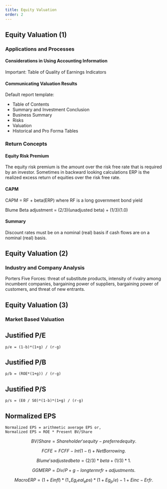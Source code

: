 ```yaml
---
title: Equity Valuation
order: 2
---
```


## Equity Valuation (1)

### Applications and Processes

#### Considerations in Using Accounting Information

Important: Table of Quality of Earnings Indicators 

#### Communicating Valuation Results

Default report template:

* Table of Contents
* Summary and Investment Conclusion
* Business Summary
* Risks
* Valuation
* Historical and Pro Forma Tables


### Return Concepts

#### Equity Risk Premium

The equity risk premium is the amount over the risk free rate that is required by an investor. Sometimes in backward looking calculations ERP is the realized excess return of equities over the risk free rate.

#### CAPM

CAPM = RF + beta(ERP) where RF is a long government bond yield

Blume Beta adjustment = (2/3)(unadjusted beta) + (1/3)(1.0)

#### Summary

Discount rates must be on a nominal (real) basis if cash flows are on a nominal (real) basis.

## Equity Valuation (2)

### Industry and Company Analysis

Porters Five Forces: threat of substitute products, intensity of rivalry among incumbent companies, bargaining power of suppliers, bargaining power of customers, and threat of new entrants.

## Equity Valuation (3)

### Market Based Valuation

::: {.callout-note}

## Justified P/E

    p/e = (1-b)*(1+g) / (r-g)
:::

::: {.callout-note}

## Justified P/B

    p/b = (ROE*(1+g)) / (r-g)
:::

::: {.callout-note}

## Justified P/S

    p/s = (E0 / S0)*(1-b)*(1+g) / (r-g)
:::

::: {.callout-note}

## Normalized EPS

    Normalized EPS = arithmetic average EPS or,
    Normalized EPS = ROE * Present BV/Share
:::

$$
BV/Share = Shareholder's equity - preferred equity
.$$ 

$$
FCFE = FCFF - Int(1-t) + Net Borrowing
.$$ 

$$
Blume's adjusted beta = (2/3) * beta + (1/3) * 1
.$$ 

$$
GGM ERP = Div/P + g - long term rfr + adjustments
.$$ 

$$
Macro ERP = (1+Einfl)*(1_+ Eg_real_eps)*(1 + Eg_p/e) - 1 + Einc -Erfr  
.$$ 
